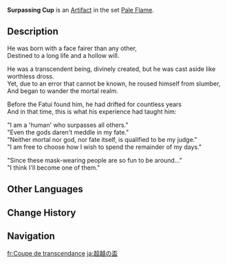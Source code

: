 {{Artifact Infobox
|image = Item Surpassing Cup.png
|set   = Pale Flame
|piece = Goblet of Eonothem
}}
{{Description|An intricately-made cup. Its appearance betrays nothing of its age to an observer.}}
'''Surpassing Cup''' is an [[Artifact]] in the set [[Pale Flame]].

==Description==
He was born with a face fairer than any other,<br />Destined to a long life and a hollow will.

He was a transcendent being, divinely created, but he was cast aside like worthless dross.<br />Yet, due to an error that cannot be known, he roused himself from slumber,<br />And began to wander the mortal realm.

Before the Fatui found him, he had drifted for countless years<br />And in that time, this is what his experience had taught him:

"I am a 'human' who surpasses all others."<br />"Even the gods daren't meddle in my fate."<br />"Neither mortal nor god, nor fate itself, is qualified to be my judge."<br />"I am free to choose how I wish to spend the remainder of my days."

"Since these mask-wearing people are so fun to be around..."<br />"I think I'll become one of them."

==Other Languages==
{{Other Languages
|en      = Surpassing Cup
|zhs     = 超越之盏
|zhs_rm  = Chāoyuè zhī Zhǎn
|zht     = 超越之盞
|zht_rm  = Chāoyuè zhī Zhǎn
|zh_tl   = Small Cup of Surpassing
|ja      = 超越の盃
|ja_rm   = Chouetsu no Sakazuki
|ja_tl   = Transcendental Cup
|ko      = 초월의 잔
|ko_rm   = Chowol-ui Jan
|ko_tl   = Cup of Transcendence
|es      = Cáliz de la Trascendencia
|es_tl   = Goblet of Transcendence
|fr      = Coupe de transcendance
|fr_tl   = Goblet of Transcendance
|ru      = Превосходящая чаша
|ru_tl   = Surpassing Cup
|th      = Surpassing Cup
|vi      = Ly Siêu Việt
|vi_tl   = 
|de      = Kelch der Überbietung
|de_tl   = Cup of Surpassing
|id      = Surpassing Cup
|pt      = Taça da Superação
|pt_tl   = 
|tr      = Üstün Kadeh
|tr_tl   = 
|it      = Calice della trascendenza
|it_tl   = 
}}

==Change History==
{{Change History|1.5}}

==Navigation==
{{Artifact Set Navbox|Pale Flame}}

[[fr:Coupe de transcendance]]
[[ja:超越の盃]]